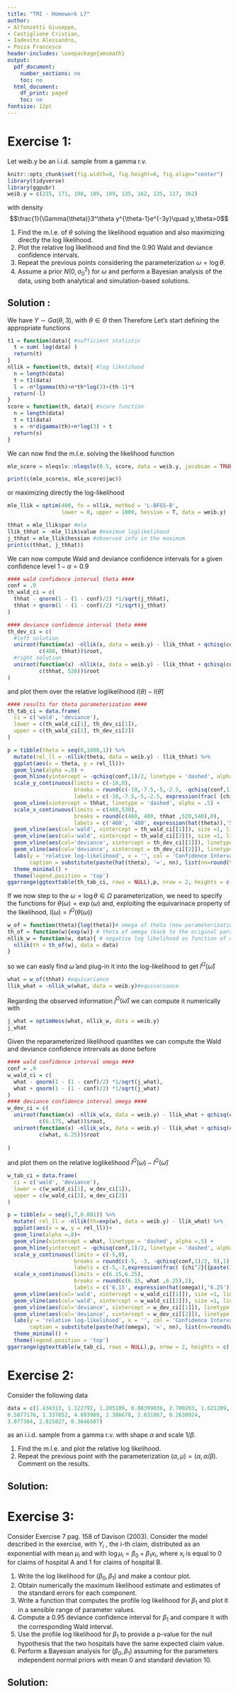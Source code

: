 ```yaml
---
title: "TMI - Homework L7"
author:
- Alfonzetti Giuseppe,
- Castiglione Cristian,
- Iadevito Alessandro,
- Pozza Francesco
header-includes: \usepackage{amsmath}
output:
  pdf_document:
    number_sections: no
    toc: no
  html_document:
    df_print: paged
    toc: no
fontsize: 12pt
---
```


# Exercise 1:
Let weib.y be an i.i.d. sample from a gamma r.v.
```r
knitr::opts_chunk$set(fig.width=8, fig.height=6, fig.align="center") 
library(tidyverse)
library(ggpubr)
weib.y = c(225, 171, 198, 189, 189, 135, 162, 135, 117, 162)
```

with density
$$\frac{1}{\Gamma(\theta)}3^\theta y^{\theta-1}e^{-3y}\quad y,\theta>0$$

1. Find the m.l.e. of $\theta$ solving the likelihood equation and also maximizing directly the log likelihood.
2. Plot the relative log likelihood and find the 0.90 Wald and deviance confidence intervals.
3. Repeat the previous points considering the parameterization $\omega=\log\theta$.
4. Assume a prior $N(0,\sigma_0^2)$ for $\omega$ and perform a Bayesian analysis of the data, using both analytical and
simulation-based solutions.

## Solution :
We have $Y\sim Ga(\theta,3)$, with $\theta\in\Theta$ then
\begin{eqnarray*}
  \mathcal{L}^\Theta (\theta;y) &=& \mathcal{L}(\theta;y) \propto \frac{1}{\Gamma(\theta)^n}3^{n\theta}\prod_{i=1}^ny_i^{\theta-1}\\
  l^\Theta (\theta;y) &=& \mathcal{l}(\theta;y) = -n\log\Gamma(\theta) + n\theta\log 3 + (\theta-1)\sum_{i=1}^{n}\log y_i \\
  &=& -n\log\Gamma(\theta) + n\theta\log 3 + (\theta-1)t_1\\
  \textit{with}\; t_1&=& \sum_{i=1}^{n}\log y_i
\end{eqnarray*}
Therefore 
\begin{eqnarray*}
  l_*(\theta;y) &=& -n\psi(\theta) + n\log 3 + t_1 = 0\\
  l_{(2)}(\theta;y) &=& n\frac{\Gamma'(\theta)-\Gamma''(\theta)\Gamma(\theta)}{\Gamma(\theta)^2}
\end{eqnarray*}
\newpage 
Let's start defining the appropriate functions
```r
t1 = function(data){ #sufficient statistic
  t = sum( log(data) )
  return(t)
}
nllik = function(th, data){ #log likelihood
  n = length(data)
  t = t1(data)
  l = -n*lgamma(th)+n*th*log(3)+(th-1)*t
  return(-l)
}
score = function(th, data){ #score function
  n = length(data)
  t = t1(data)
  s = -n*digamma(th)+n*log(3) + t
  return(s)
}
```

We can now find the m.l.e. solving the likelihood function
```r
mle_score = nleqslv::nleqslv(0.5, score, data = weib.y, jacobian = TRUE)

print(c(mle_score$x, mle_score$jac))
```

or maximizing directly the log-likelihood
```r
mle_llik = optim(400, fn = nllik, method = 'L-BFGS-B', 
                 lower = 0, upper = 1000, hessian = T, data = weib.y)

thhat = mle_llik$par #mle
llik_thhat = -mle_llik$value #maximum loglikelihood
j_thhat = mle_llik$hessian #observed info in the maximum
print(c(thhat, j_thhat))
```

We can now compute Wald and deviance confidence intervals for a given confidence level $1-\alpha =0.9$
```r
#### wald confidence interval theta ####
conf = .9
th_wald_ci = c(
  thhat - qnorm(1 - (1 - conf)/2) *1/sqrt(j_thhat),
  thhat + qnorm(1 - (1 - conf)/2) *1/sqrt(j_thhat)
) 

#### deviance confidence interval theta ####
th_dev_ci = c(
  #left solution
  uniroot(function(x) -nllik(x, data = weib.y) - llik_thhat + qchisq(conf,1)/2, 
          c(480, thhat))$root,
  #right solution
  uniroot(function(x) -nllik(x, data = weib.y) - llik_thhat + qchisq(conf,1)/2, 
          c(thhat, 520))$root
)
```

and plot them over the relative loglikelihood $l(\theta)-l(\hat\theta)$
```r
#### results for theta parameterization ####
th_tab_ci = data.frame(
  ci = c('wald', 'deviance'),
  lower = c(th_wald_ci[1], th_dev_ci[1]),
  upper = c(th_wald_ci[2], th_dev_ci[2])
) 

p = tibble(theta = seq(0,1000,1)) %>%
  mutate(rel_ll = -nllik(theta, data = weib.y) - llik_thhat) %>%
  ggplot(aes(x = theta, y = rel_ll))+
  geom_line(alpha =.8) +
  geom_hline(yintercept = -qchisq(conf,1)/2, linetype = 'dashed', alpha =.5) +
  scale_y_continuous(limits = c(-10,0),
                     breaks = round(c(-10,-7.5,-5,-2.5, -qchisq(conf,1)/2, 0),1),
                     labels = c(-10,-7.5,-5,-2.5, expression(frac( {chi^2}[{paste(1,',',1-alpha)}],2)) , 0) ) +
  geom_vline(xintercept = thhat, linetype = 'dashed', alpha = .5) +
  scale_x_continuous(limits = c(460,530), 
                     breaks = round(c(460, 480, thhat ,520,540),0),
                     labels = c('460', '480', expression(hat(theta)),'520','540')) +
  geom_vline(aes(col='wald', xintercept = th_wald_ci[[1]]), size =1, linetype = 'dashed', alpha = 1) +
  geom_vline(aes(col='wald', xintercept = th_wald_ci[[2]]), size =1, linetype = 'dashed', alpha = 1) +
  geom_vline(aes(col='deviance', xintercept = th_dev_ci[[1]]), linetype = 'dashed', alpha = 1) +
  geom_vline(aes(col='deviance', xintercept = th_dev_ci[[2]]), linetype = 'dashed', alpha = 1) +
  labs(y = 'relative log-likelihood', x = '', col = 'Confidence Interval:',
       caption = substitute(paste(hat(theta), '=', nn), list(nn=round(thhat,1))))+
  theme_minimal() +
  theme(legend.position = 'top')
ggarrange(ggtexttable(th_tab_ci, rows = NULL),p, nrow = 2, heights = c(.5, 1.5))
```

If we now step to the $\omega=\log\theta\in\Omega$ parameterization, we need to specify the functions for $\theta(\omega)=\exp(\omega)$ and, exploiting the equivarinace property of the likelihood, $l(\omega)=l^\Omega(\theta(\omega))$
```r
w_of = function(theta){log(theta)}# omega of theta (new parameterization)
th_of = function(w){exp(w)} # theta of omega (back to the original parameterization)
nllik_w = function(w, data){ # negative log likelihood as function of omega
  nllik(th = th_of(w), data = data)
}
```

so we can easly find $\hat\omega$ and plug-in it into the log-likelihood to get $l^\Omega(\hat\omega)$ 
```r
what = w_of(thhat) #equivariance
llik_what = -nllik_w(what, data = weib.y)#equivariance
```

Regarding the observed information $j^\Omega(\hat\omega)$ we can compute it numerically with
```r
j_what = optimHess(what, nllik_w, data = weib.y)
j_what
```

Given the reparameterized likelihood quantites we can compute the Wald and deviance confidence intrervals as done before
```r
#### wald confidence interval omega ####
conf = .9
w_wald_ci = c(
  what - qnorm(1 - (1 - conf)/2) *1/sqrt(j_what),
  what + qnorm(1 - (1 - conf)/2) *1/sqrt(j_what)
) 
#### deviance confidence interval omega ####
w_dev_ci = c(
  uniroot(function(x) -nllik_w(x, data = weib.y) - llik_what + qchisq(conf,1)/2, 
          c(6.175, what))$root,
  uniroot(function(x) -nllik_w(x, data = weib.y) - llik_what + qchisq(conf,1)/2, 
          c(what, 6.25))$root
  
) 
```

and plot them on the relative loglikelihood $l^\Omega(\omega)-l^\Omega(\hat\omega)$
```r
w_tab_ci = data.frame(
  ci = c('wald', 'deviance'),
  lower = c(w_wald_ci[1], w_dev_ci[1]),
  upper = c(w_wald_ci[2], w_dev_ci[2])
) 

p = tibble(w = seq(5,7,0.001)) %>%
  mutate( rel_ll = -nllik(th=exp(w), data = weib.y) - llik_what) %>%
  ggplot(aes(x = w, y = rel_ll))+
  geom_line(alpha =.8)+
  geom_vline(xintercept = what, linetype = 'dashed', alpha =.5) +
  geom_hline(yintercept = -qchisq(conf,1)/2, linetype = 'dashed', alpha =.5) +
  scale_y_continuous(limits = c(-5,0),
                     breaks = round(c(-5, -3, -qchisq(conf,1)/2, 0),1),
                     labels = c(-5,-3,expression(frac( {chi^2}[{paste(1,',',1-alpha)}],2)) , 0) ) +
  scale_x_continuous(limits = c(6.15,6.25), 
                     breaks = round(c(6.15, what ,6.25),2),
                     labels = c('6.15', expression(hat(omega)),'6.25')) +
  geom_vline(aes(col='wald', xintercept = w_wald_ci[[1]]), size =1, linetype = 'dashed', alpha = 1) +
  geom_vline(aes(col='wald', xintercept = w_wald_ci[[2]]), size =1, linetype = 'dashed', alpha = 1) +
  geom_vline(aes(col='deviance', xintercept = w_dev_ci[[1]]), linetype = 'dashed', alpha = 1) +
  geom_vline(aes(col='deviance', xintercept = w_dev_ci[[2]]), linetype = 'dashed', alpha = 1) +
  labs(y = 'relative log-likelihood', x = '', col = 'Confidence Interval:', 
       caption = substitute(paste(hat(omega), '=', nn), list(nn=round(what,3))))+
  theme_minimal() +
  theme(legend.position = 'top')
ggarrange(ggtexttable(w_tab_ci, rows = NULL),p, nrow = 2, heights = c(.5, 1.5))
```


# Exercise 2:
Consider the following data
```r
data = c(1.434313, 1.122792, 1.205189, 0.08399036, 2.700203, 1.621289,
0.5877176, 1.337052, 4.893989, 2.386678, 2.631867, 0.2630924,
3.077384, 2.815827, 0.3646507)
```

as an i.i.d. sample from a gamma r.v. with shape $\alpha$ and scale $1/\beta$.

1. Find the m.l.e. and plot the relative log likelihood.
2. Repeat the previous point with the parameterization $(\alpha, \mu) = (\alpha, \alpha/\beta)$. Comment on the results.

## Solution:

\newpage
# Exercise 3:
Consider Exercise 7 pag. 158 of Davison (2003). Consider the model described in the exercise, with $Y_i$ , the i-th claim, distributed as an exponential with mean $\mu_i$ and with $\log \mu_i = \beta_0 + \beta_1 x_i$, where $x_i$ is equal to $0$ for claims of hospital A and $1$ for claims of hospital B.

1. Write the log likelihood for $(\beta_0 ,\beta_1)$ and make a contour plot.
2. Obtain numerically the maximum likelihood estimate and estimates of the standard errors for each component.
3. Write a function that computes the profile log likelihood for $\beta_1$ and plot it in a sensible range of parameter
values.
4. Compute a $0.95$ deviance confidence interval for $\beta_1$ and compare it with the corresponding Wald interval.
5. Use the profile log likelihood for $\beta_1$ to provide a p-value for the null hypothesis that the two hospitals have the
same expected claim value.
6. Perform a Bayesian analysis for $(\beta_0 ,\beta_1)$ assuming for the parameters independent normal priors with mean $0$
and standard deviation $10$.

## Solution:






